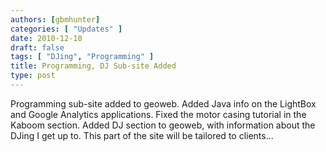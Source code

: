 ```yaml
---
authors: [gbmhunter]
categories: [ "Updates" ]
date: 2010-12-10
draft: false
tags: [ "DJing", "Programming" ]
title: Programming, DJ Sub-site Added
type: post
---
```


Programming sub-site added to geoweb. Added Java info on the LightBox and Google Analytics applications. Fixed the motor casing tutorial in the Kaboom section. Added DJ section to geoweb, with information about the DJing I get up to. This part of the site will be tailored to clients...
